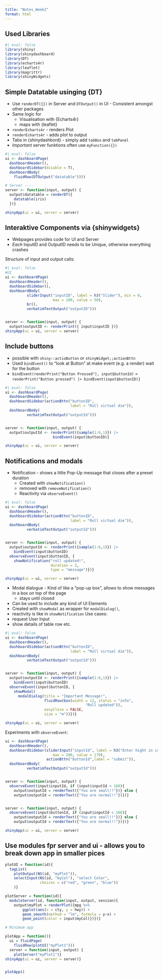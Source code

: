 ```yaml
---
title: "Notes_Week2"
format: html
---
```

## Used Libraries
```r
#| eval: false
library(shiny)
library(shinydashboard)
library(DT)
library(echarts4r)
library(leaflet)
library(magrittr)
library(shinyWidgets)
```




## Simple Datatable usinging {DT}

- Use `renderDT({})` in Server and `DTOutput()` in UI - Consistent amongst other packages
- Same logic for
    - Visualisation with {Echarts4r}
    - maps with  {leaflet}
    
- `renderEcharts4r` - renders Plot
- `renderEcharts4r` - adds plot to output 
- Tabs in {shinydashbord} - simply add `tabBox` and `tabPanel`
- *Important* server funktions often use `myFunction({})`

```r
#| eval: false
ui <- dashboardPage(
  dashboardHeader(),
  dashboardSidebar(disable = T),
  dashboardBody(
    fluidRow(DTOutput("datatable"))))

# Server ----
server <- function(input, output) {
  output$datatable = renderDT({
    datatable(iris)
  })}

shinyApp(ui = ui, server = server)
```

## Interaktive Components via {shinywidgets}

- Webpages provides code for UI and Server
- *Each* InputID and OutputID needs to be Unique, otherwise everything crashes

Structure of input and output calls:

```r
#| eval: false
#UI
ui <- dashboardPage(
  dashboardHeader(),
  dashboardSidebar(),
  dashboardBody(
          sliderInput("inputID", label = h3("Slider"), min = 0, 
                      max = 100, value = 50),
          br(),
          verbatimTextOutput("outputID")))


server <- function(input, output) {
  output$outputID <- renderPrint({ input$inputID })}
shinyApp(ui = ui, server = server)
```

## Include buttons
- possible with `shiny::actioButton` or `shinyWidget;;actionBttn`
- Used `bindEvent()` to "look at Button" at make event (e.g. a render) wait for the button
- `bindEvent(renderPrint("Button Pressed"), input$buttonId)` = `renderPrint("Button pressed") |> bindEvent(input$buttonID)}` 

```r
#| eval: false
ui <- dashboardPage(
  dashboardHeader(),
  dashboardSidebar(actionBttn("buttonID",
                              label = "Roll virtual die")),
  dashboardBody(
          verbatimTextOutput("outputId")))


server <- function(input, output) {
  output$outputId <- renderPrint({sample(1:6,1)}) |>
                      bindEvent(input$buttonID)}

shinyApp(ui = ui, server = server)
```

## Notifications and modals

- Notification - shows a little Pop-Up message that closes after a preset duration
  - Created with `showNotification()`
  - removed with `removeNotification()`
  - Reactivity via  `observeEvent()`

```r
#| eval: false
ui <- dashboardPage(
  dashboardHeader(),
  dashboardSidebar(actionBttn("buttonID",
                              label = "Roll virtual die")),
  dashboardBody(
          verbatimTextOutput("outputId")))


server <- function(input, output) {
  output$outputId <- renderPrint({sample(1:6,1)}) |>
    bindEvent(input$buttonID)
  observeEvent(input$buttonID, {
    showNotification("roll updated!",
                     duration = 3,
                     type = "message")})}

shinyApp(ui = ui, server = server)
``` 
  

- Modal dialogue - Kind of like a "pop-up box", allows to show messages in a box on top of the page  
    - stays until closed 
- Can be used to include any kind of UI Elements
- Created with `showModal` as wrapper for `modalDialog()`, 
- reactivity is like in `showNotification`
Use cases:
- request User Input
- show details of table row etc. 


```r
#| eval: false
ui <- dashboardPage(
  dashboardHeader(),
  dashboardSidebar(actionBttn("buttonID",
                              label = "Roll virtual die")),
  dashboardBody(
          verbatimTextOutput("outputId")))


server <- function(input, output) {
  output$outputId <- renderPrint({sample(1:6,1)}) |>
    bindEvent(input$buttonID)
  observeEvent(input$buttonID, {
    showModal(
      modalDialog(title = "Important Message!",
                  fluidRow(box(width = 12, status = "info",
                                     "Roll updated")),
                  easyClose = FALSE,
                  size = "m"))})}

shinyApp(ui = ui, server = server)
``` 
Experiments with `observeEvent`: 

```r
ui <- dashboardPage(
  dashboardHeader(),
  dashboardSidebar(sliderInput("inputId", label = h3("Enter hight in cm"), min = 100, 
                      max = 200, value = 170),
                   actionBttn("buttonId",label = "submit")),
  dashboardBody(
          verbatimTextOutput("outputId")))


server <- function(input, output) {
  observeEvent(input$inputId, if (input$inputId < 160){
    output$outputId = renderText({"You are small!!"})} else {
    output$outputId = renderText({"You are normal!!"})})}


server <- function(input, output) {
  observeEvent(input$buttonId, if (input$inputId < 160){
    output$outputId = renderText({"You are small!!"})} else {
    output$outputId = renderText({"You are normal!!"})})}

shinyApp(ui = ui, server = server)

```

## Use modules fpr server and ui - allows you to break down app in smaller pices

```r
plotUI = function(id){
  tagList(
    plotOutput(NS(id, "myPlot")),
    selectInput(NS(id, "myCol"), "select Color",
                choices = c("red", "green", "blue"))
    )}

plotServer = function(id){
  moduleServer(id, function(input, output, session){
    output$myPlot = renderPlot({mpg %>% 
        ggplot(aes(x = cty, y = hwy)) +
        geom_smooth(method = "lm", formula = y~x) + 
        geom_point(color = input$myCol)})})}

# Minimum app

plotApp = function(){
  ui = fluidPage(
    fluidRow(plotUI("myPlot1")))
  server = function(input, output) {
    plotServer("myPlot1")}
shinyApp(ui = ui, server = server)}


plotApp()
```


